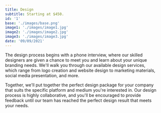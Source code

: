 ```yaml
---
title: Design
subtitle: Starting at $450.
id: '1'
base: './images/base.png'
image1: './images/image1.jpg'
image2: './images/image2.jpg'
image3: './images/image3.jpg'
date: '09/09/2021'
---
```


The design process begins with a phone interview, where our skilled designers are given a chance to meet you and learn about your unique branding needs. We'll walk you through our available design services, which range from logo creation and website design to marketing materials, social media presentation, and more.

Together, we'll put together the perfect design package for your company that suits the specific platform and medium you're interested in. Our design process is highly collaborative, and you'll be encouraged to provide feedback until our team has reached the perfect design result that meets your needs.
